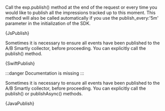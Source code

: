 



<Tabs groupId="language">

<TabItem value="js" label="Javascript">

Call the exp.publish() method at the end of the request or every time you would like to publish all the impressions tracked up to this moment.
This method will also be called automatically if you use the publish_every:'5m' parameter in the initialization of the SDK.

<CodeBlock language="js">{JsPublish}</CodeBlock>

</TabItem>

<TabItem value="swift" label="Swift">

Sometimes it is necessary to ensure all events have been published to the A/B Smartly collector, before proceeding. You can explicitly call the publish() method.

<CodeBlock language="swift">{SwiftPublish}</CodeBlock>

</TabItem>

<TabItem value="vue" label="Vue2">

:::danger
Documentation is missing
:::

</TabItem>

<TabItem value="java" label="Java">

Sometimes it is necessary to ensure all events have been published to the A/B Smartly collector, before proceeding. You can explicitly call the publish() or publishAsync() methods.

<CodeBlock language="java">{JavaPublish}</CodeBlock>

</TabItem>

</Tabs>
